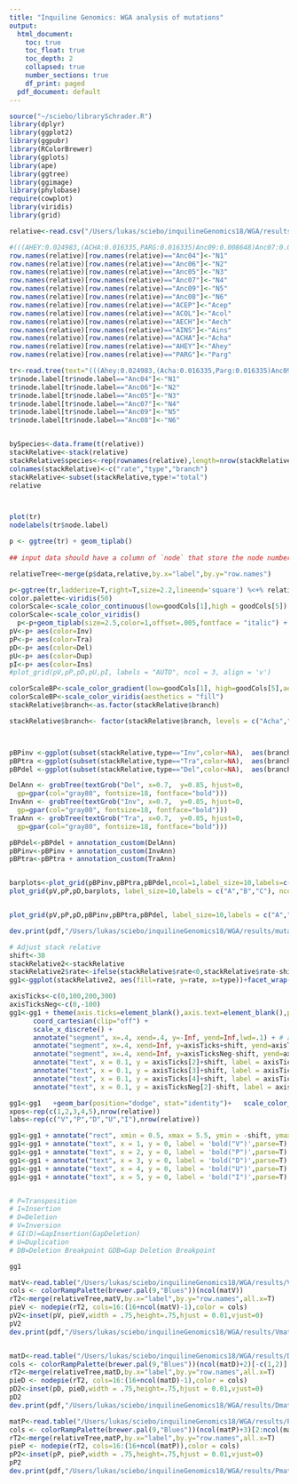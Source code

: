 ```yaml
---
title: "Inquiline Genomics: WGA analysis of mutations"
output:
  html_document:
    toc: true
    toc_float: true
    toc_depth: 2
    collapsed: true
    number_sections: true
    df_print: paged
  pdf_document: default
---
```

<STYLE TYPE="text/css">
<!--
  td{
    font-family: Arial; 
    font-size: 8pt;
    padding:0px;
    cellpadding="0";
    cellspacing="0"
  }
  th {
    font-family: Arial; 
    font-size: 8pt;
    height: 20px;
    font-weight: bold;
    text-align: right;
    background-color: #ccccff;
  }
  table { 
    border-spacing: 0px;
    border-collapse: collapse;
  }
--->
</STYLE>
```r
source("~/sciebo/librarySchrader.R")
library(dplyr)
library(ggplot2)
library(ggpubr)
library(RColorBrewer)
library(gplots)
library(ape)
library(ggtree)
library(ggimage)
library(phylobase)
require(cowplot)
library(viridis)
library(grid)


```

```r

relative<-read.csv("/Users/lukas/sciebo/inquilineGenomics18/WGA/results/relative.mutations.attines.tsv",sep="\t")

#(((AHEY:0.024983,(ACHA:0.016335,PARG:0.016335)Anc09:0.008648)Anc07:0.027567,(AECH:0.009605,AINS:0.009605)Anc08:0.042945)Anc05:0.065115,(ACEP:0.020492,ACOL:0.020492)Anc06:0.097173)Anc04;
row.names(relative)[row.names(relative)=="Anc04"]<-"N1"
row.names(relative)[row.names(relative)=="Anc06"]<-"N2"
row.names(relative)[row.names(relative)=="Anc05"]<-"N3"
row.names(relative)[row.names(relative)=="Anc07"]<-"N4"
row.names(relative)[row.names(relative)=="Anc09"]<-"N5"
row.names(relative)[row.names(relative)=="Anc08"]<-"N6"
row.names(relative)[row.names(relative)=="ACEP"]<-"Acep"
row.names(relative)[row.names(relative)=="ACOL"]<-"Acol"
row.names(relative)[row.names(relative)=="AECH"]<-"Aech"
row.names(relative)[row.names(relative)=="AINS"]<-"Ains"
row.names(relative)[row.names(relative)=="ACHA"]<-"Acha"
row.names(relative)[row.names(relative)=="AHEY"]<-"Ahey"
row.names(relative)[row.names(relative)=="PARG"]<-"Parg"

tr<-read.tree(text="(((Ahey:0.024983,(Acha:0.016335,Parg:0.016335)Anc09:0.008648)Anc07:0.027567,(Aech:0.009605,Ains:0.009605)Anc08:0.042945)Anc05:0.065115,(Acep:0.020492,Acol:0.020492)Anc06:0.097173)Anc04;")
tr$node.label[tr$node.label=="Anc04"]<-"N1"
tr$node.label[tr$node.label=="Anc06"]<-"N2"
tr$node.label[tr$node.label=="Anc05"]<-"N3"
tr$node.label[tr$node.label=="Anc07"]<-"N4"
tr$node.label[tr$node.label=="Anc09"]<-"N5"
tr$node.label[tr$node.label=="Anc08"]<-"N6"


bySpecies<-data.frame(t(relative))
stackRelative<-stack(relative)
stackRelative$species<-rep(rownames(relative),length=nrow(stackRelative))
colnames(stackRelative)<-c("rate","type","branch")
stackRelative<-subset(stackRelative,type!="total")
relative



plot(tr)
nodelabels(tr$node.label)

```

```r
p <- ggtree(tr) + geom_tiplab() 
 
## input data should have a column of `node` that store the node number

relativeTree<-merge(p$data,relative,by.x="label",by.y="row.names")

p<-ggtree(tr,ladderize=T,right=T,size=2.2,lineend='square') %<+% relativeTree
color.palette<-viridis(50)
colorScale<-scale_color_continuous(low=goodCols[1],high = goodCols[5])
colorScale<-scale_color_viridis()
  p<-p+geom_tiplab(size=2.5,color=1,offset=.005,fontface = "italic") + geom_rootedge(0.009,size=2.2,col="gray70")+ xlim(-0.01, .14) +colorScale + geom_nodepoint(color="black", alpha=1, size=4) +geom_nodepoint(color="white", alpha=1, size=3.4) + geom_nodelab(aes(label=label), hjust=.5,color=1,size=2,fontface = "bold") 
pV<-p+ aes(color=Inv) 
pP<-p+ aes(color=Tra)
pD<-p+ aes(color=Del)
pU<-p+ aes(color=Dup)
pI<-p+ aes(color=Ins)
#plot_grid(pV,pP,pD,pU,pI, labels = "AUTO", ncol = 3, align = 'v')

colorScaleBP<-scale_color_gradient(low=goodCols[1], high=goodCols[5],aesthetics = "fill") 
colorScaleBP<-scale_color_viridis(aesthetics = "fill") 
stackRelative$branch<-as.factor(stackRelative$branch)

stackRelative$branch<- factor(stackRelative$branch, levels = c("Acha","Parg","N5","Ahey","N4","Ains","Aech","N6","N3","Acol","Acep","N2","N1"))



pBPinv <-ggplot(subset(stackRelative,type=="Inv",color=NA),  aes(branch, rate)) +geom_bar(stat = "identity") + aes(fill=rate) + theme(legend.position = 'none') + theme(axis.text.y = element_text(angle = 0,size=4,hjust=1),axis.text.x=element_text(size=5),axis.title = element_blank()) + colorScaleBP +   coord_flip() 
pBPtra <-ggplot(subset(stackRelative,type=="Tra",color=NA),  aes(branch, rate)) +geom_bar(stat = "identity") + aes(fill=rate) + theme(legend.position = 'none') + theme(axis.text.y = element_text(angle = 0,size=4,hjust=1),axis.text.x=element_text(size=5),axis.title = element_blank()) + colorScaleBP +   coord_flip() 
pBPdel <-ggplot(subset(stackRelative,type=="Del",color=NA),  aes(branch, rate)) +geom_bar(stat = "identity") + aes(fill=rate) + theme(legend.position = 'none') + theme(axis.text.y = element_text(angle = 0,size=4,hjust=1),axis.text.x=element_text(size=5),axis.title = element_blank()) + colorScaleBP +   coord_flip() +guides(fill = guide_colourbar())

DelAnn <- grobTree(textGrob("Del", x=0.7,  y=0.85, hjust=0,
  gp=gpar(col="gray80", fontsize=18, fontface="bold")))
InvAnn <- grobTree(textGrob("Inv", x=0.7,  y=0.85, hjust=0,
  gp=gpar(col="gray80", fontsize=18, fontface="bold")))
TraAnn <- grobTree(textGrob("Tra", x=0.7,  y=0.85, hjust=0,
  gp=gpar(col="gray80", fontsize=18, fontface="bold")))

pBPdel<-pBPdel + annotation_custom(DelAnn)
pBPinv<-pBPinv + annotation_custom(InvAnn)
pBPtra<-pBPtra + annotation_custom(TraAnn)


barplots<-plot_grid(pBPinv,pBPtra,pBPdel,ncol=1,label_size=10,labels=c("D","E","F"))
plot_grid(pV,pP,pD,barplots, label_size=10,labels = c("A","B","C"), ncol = 4, align = 'v')


plot_grid(pV,pP,pD,pBPinv,pBPtra,pBPdel, label_size=10,labels = c("A","B","C","D","E","F"), ncol = 3, align = 'v',rel_heights = c(1.3, 0.7))

dev.print(pdf,"/Users/lukas/sciebo/inquilineGenomics18/WGA/results/mutations.attines.trees.pdf",width=6,height=3)
```

```r

# Adjust stack relative
shift<-30
stackRelative2<-stackRelative
stackRelative2$rate<-ifelse(stackRelative$rate<0,stackRelative$rate-shift,stackRelative$rate+shift)
gg1<-ggplot(stackRelative2, aes(fill=rate, y=rate, x=type))+facet_wrap(~branch,ncol=6)

axisTicks<-c(0,100,200,300)
axisTicksNeg<-c(0,-100)
gg1<-gg1 + theme(axis.ticks=element_blank(),axis.text=element_blank(),panel.spacing = unit(.5, "lines")) + scale_y_discrete() + 
      coord_cartesian(clip="off") +
      scale_x_discrete() + 
      annotate("segment", x=.4, xend=.4, y=-Inf, yend=Inf,lwd=.1) + # add y axis
      annotate("segment", x=.4, xend=Inf, y=axisTicks+shift, yend=axisTicks+shift,lwd=.4,lty=3, alpha=.5) +
      annotate("segment", x=.4, xend=Inf, y=axisTicksNeg-shift, yend=axisTicksNeg-shift,lwd=.4,lty=3, alpha=.5) +
      annotate("text", x = 0.1, y = axisTicks[2]+shift, label = axisTicks[2],parse=F,size=2.4,angle = 90) +
      annotate("text", x = 0.1, y = axisTicks[3]+shift, label = axisTicks[3],parse=F,size=2.4,angle = 90) +
      annotate("text", x = 0.1, y = axisTicks[4]+shift, label = axisTicks[4],parse=F,size=2.4,angle = 90) +
      annotate("text", x = 0.1, y = axisTicksNeg[2]-shift, label = axisTicksNeg[2],parse=F,size=2.4,angle = 90)

gg1<-gg1   +geom_bar(position="dodge", stat="identity")+   scale_color_gradient(low=goodCols[1], high=goodCols[5],aesthetics = "fill") 
xpos<-rep(c(1,2,3,4,5),nrow(relative))
labs<-rep(c("V","P","D","U","I"),nrow(relative))

gg1<-gg1 + annotate("rect", xmin = 0.5, xmax = 5.5, ymin = -shift, ymax = shift,alpha=1,fill="white",color="black")
gg1<-gg1 + annotate("text", x = 1, y = 0, label = 'bold("V")',parse=T)
gg1<-gg1 + annotate("text", x = 2, y = 0, label = 'bold("P")',parse=T)
gg1<-gg1 + annotate("text", x = 3, y = 0, label = 'bold("D")',parse=T)
gg1<-gg1 + annotate("text", x = 4, y = 0, label = 'bold("U")',parse=T)
gg1<-gg1 + annotate("text", x = 5, y = 0, label = 'bold("I")',parse=T)


# P=Transposition
# I=Insertion
# D=Deletion
# V=Inversion
# GI(D)=GapInsertion(GapDeletion)
# U=Duplication
# DB=Deletion Breakpoint GDB=Gap Deletion Breakpoint

gg1

```
```r
matV<-read.table("/Users/lukas/sciebo/inquilineGenomics18/WGA/results/Vmatrix.tsv",sep="\t")
cols <- colorRampPalette(brewer.pal(9,"Blues"))(ncol(matV))
rT2<-merge(relativeTree,matV,by.x="label",by.y="row.names",all.x=T)
pieV <- nodepie(rT2, cols=16:(16+ncol(matV)-1),color = cols)
pV2<-inset(pV, pieV,width = .75,height=.75,hjust = 0.01,vjust=0)
pV2
dev.print(pdf,"/Users/lukas/sciebo/inquilineGenomics18/WGA/results/Vmatrix.pdf",width=4,height=4)


matD<-read.table("/Users/lukas/sciebo/inquilineGenomics18/WGA/results/Dmatrix.tsv",sep="\t")
cols <- colorRampPalette(brewer.pal(9,"Blues"))(ncol(matD)+2)[-c(1,2)]
rT2<-merge(relativeTree,matD,by.x="label",by.y="row.names",all.x=T)
pieD <- nodepie(rT2, cols=16:(16+ncol(matD)-1),color = cols)
pD2<-inset(pD, pieD,width = .75,height=.75,hjust = 0.01,vjust=0)
pD2
dev.print(pdf,"/Users/lukas/sciebo/inquilineGenomics18/WGA/results/Dmatrix.pdf",width=4,height=4)

matP<-read.table("/Users/lukas/sciebo/inquilineGenomics18/WGA/results/Pmatrix.tsv",sep="\t")
cols <- colorRampPalette(brewer.pal(9,"Blues"))(ncol(matP)+3)[2:ncol(matP)+3]
rT2<-merge(relativeTree,matP,by.x="label",by.y="row.names",all.x=T)
pieP <- nodepie(rT2, cols=16:(16+ncol(matP)),color = cols)
pP2<-inset(pP, pieP,width = .75,height=.75,hjust = 0.01,vjust=0)
pP2
dev.print(pdf,"/Users/lukas/sciebo/inquilineGenomics18/WGA/results/Pmatrix.pdf",width=4,height=4)



```
